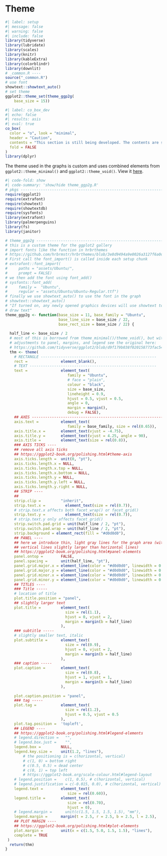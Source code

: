 # Theme {#sec-theme}

```r
#| label: setup
#| message: false
#| warning: false
#| include: false
library(tidyverse)
library(lubridate)
library(scales)
library(knitr)
library(kableExtra)
library(colorblindr)
library(downlit)
# _common.R ----
source("_common.R")
# use font
showtext::showtext_auto()
# set theme
ggplot2::theme_set(theme_ggp2g(
    base_size = 15))
```

```r
#| label: co_box_dev
#| echo: false
#| results: asis
#| eval: true
co_box(
  color = "o", look = "minimal",
  header = "Caution",
  contents = "This section is still being developed. The contents are subject to change.",
  fold = FALSE
)
library(dplyr)
```


The theme used in the graphs is custom and uses combined elements from `ggplot2::theme_minimal()` and `ggplot2::theme_void()`. View it [here](https://github.com/mjfrigaard/fm-ggp2/blob/main/_assets/R/theme_ggp2g.R).


```r
#| code-fold: show 
#| code-summary: 'show/hide theme_ggp2g.R'
# pkgs --------------------------------------------------------------------
require(ggplot2)
require(extrafont)
require(showtext)
require(showtextdb)
require(sysfonts)
library(extrafont)
library(palmerpenguins)
library(fs)
library(janitor)

# theme_ggp2g -------------------------------------------------------------
# this is a custom theme for the ggplot2 gallery
# import fonts like the function in hrbrthemes 
# https://github.com/hrbrmstr/hrbrthemes/blob/3e8d9494a9e0026a3127f6a0df88208511cd0715/R/roboto-condensed.r#L208
# First call the font_import() is called inside each setup chunk 
# extrafont::font_import(
#     paths = "assets/Ubuntu/", 
#     prompt = FALSE)
# we then add the font using font_add()
# sysfonts::font_add(
#     family =  "Ubuntu", 
#     regular = "assets/Ubuntu/Ubuntu-Regular.ttf")
# finally we use showtext_auto() to use the font in the graph
# showtext::showtext_auto()
# "If turned on, any newly opened graphics devices will use showtext to 
# draw text"
theme_ggp2g <- function(base_size = 11, base_family = "Ubuntu", 
                        base_line_size = base_size / 22, 
                        base_rect_size = base_size / 22) {
    
  half_line <- base_size / 2
  # most of this is borrowed from theme_minimal()/theme_void(), but with some
  # adjustments to panel, margins, and legend see the original here:
  # https://github.com/tidyverse/ggplot2/blob/d9f179b038f020158773fac54af9a84cf961b54b/R/theme-defaults.r#L459
  thm <- theme(
    # RECTANGLE ----------------------------------------------------
    rect =               element_blank(),
    # TEXT ---------------------------------------------------------
    text =               element_text(
                            family = "Ubuntu",
                            # face = "plain",
                            colour = "black", 
                            size = base_size,
                            lineheight = 0.9, 
                            hjust = 0.5, vjust = 0.5, 
                            angle = 0,
                            margin = margin(), 
                            debug = FALSE),
    ## AXES --------------------------------------------------------------
    axis.text =          element_text(
                            family = base_family, size = rel(0.65)),
    axis.title.x =       element_text(vjust = -4.75),
    axis.title.y =       element_text(vjust = 4.25, angle = 90),
    axis.title =         element_text(size = rel(0.8)),
    ### AXIS TICKS ----
    ## remove all axis ticks
    ## https://ggplot2-book.org/polishing.html#theme-axis
    axis.ticks.length =  unit(0, "pt"),
    axis.ticks.length.x = NULL,
    axis.ticks.length.x.top = NULL,
    axis.ticks.length.x.bottom = NULL,
    axis.ticks.length.y = NULL,
    axis.ticks.length.y.left = NULL,
    axis.ticks.length.y.right = NULL,
    ## STRIP ----
    ## 
    strip.clip =         "inherit",
    strip.text.x =         element_text(size = rel(0.7)),
    # strip.text.x affects both facet_wrap() or facet_grid()
    strip.text.y =         element_text(size = rel(0.7)),
    # strip.text.y only affects facet_grid()
    strip.switch.pad.grid = unit(half_line / 2, "pt"),
    strip.switch.pad.wrap = unit(half_line / 2, "pt"),
    strip.background = element_rect(fill = "#d0d0d0"),
    ## PANEL ----
    ## here we introduce thin, light gray lines for the graph area (with
    ## vertical lines slightly larger than horizontal lines)
    ## https://ggplot2-book.org/polishing.html#panel-elements
    panel.ontop =        FALSE,
    panel.spacing =      unit(half_line, "pt"),
    panel.grid.major.x = element_line(color = "#d0d0d0", linewidth = 0.3),
    panel.grid.major.y = element_line(color = "#d0d0d0", linewidth = 0.3),
    panel.grid.minor.x = element_line(color = "#d0d0d0", linewidth = 0.1),
    panel.grid.minor.y = element_line(color = "#d0d0d0", linewidth = 0.1),
    ## TITLES ----
    ### Title -----
    # location of title
    plot.title.position = "panel",
    ## slightly larger text
    plot.title =         element_text(
                           size = rel(1.1),
                           hjust = 0, vjust = 2,
                           margin = margin(b = half_line)
                         ),
    ### subtitle -----
    # slightly smaller text, italic 
    plot.subtitle =      element_text(
                           size = rel(0.9),
                           hjust = 0, vjust = 2,
                           margin = margin(b = half_line)
                         ),
    ### caption -----
    plot.caption =       element_text(
                           size = rel(0.8),
                           hjust = 1, vjust = 1,
                           margin = margin(b = half_line)
                         ),
      
    plot.caption.position = "panel",
    ### tag -----
    plot.tag =           element_text(
                           size = rel(1.2),
                           hjust = 0.5, vjust = 0.5
                         ),
    plot.tag.position =  'topleft',
    ## LEGEND ----
    ## https://ggplot2-book.org/polishing.html#legend-elements
    # legend.direction =   "",
    # legend.box.just =    "",
    legend.box =         NULL,
    legend.key.size =    unit(1.2, "lines"),
        # the positioning is = c(horizontal, vertical)
        # c(1, 0) = bottom right
        # c(0.5, 0.5) = dead center
        # c(0, 1) = top left
        # https://ggplot2-book.org/scale-colour.html#legend-layout
    # legend.position =    c(1, 0.5), # c(horizontal, vertical)
    # legend.justification = c(-0.015, 0.0), # c(horizontal, vertical)
    legend.text =        element_text(
                            size = rel(0.60)),
    legend.title =       element_text(
                            size = rel(0.70), 
                            hjust = 0),
    # legend.margin =      unit(c(1.5, 1.5, 1.5, 1.5), "mm"),
    legend.margin =      margin(t = 2.5, r = 2.5, b = 2.5, l = 2.5),
    ## PLOT MARGIN ----
    ## https://ggplot2-book.org/polishing.html#plot-elements
    plot.margin =        unit(x = c(1.5, 5.0, 1.5, 1.5), "lines"),
    complete = TRUE
 )
  return(thm)
}


```

